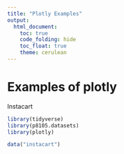 ```yaml
---
title: "Plotly Examples"
output: 
  html_document:
    toc: true
    code_folding: hide
    toc_float: true
    theme: cerulean
---
```


# Examples of plotly

Instacart 

```r
library(tidyverse)
library(p8105.datasets)
library(plotly)
```

```r
data("instacart")
```

